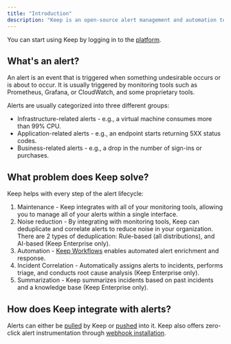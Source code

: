 ```yaml
---
title: "Introduction"
description: "Keep is an open-source alert management and automation tool that provides everything you need to collect, enrich and manange alerts effectively."
---
```

<Note> You can start using Keep by logging in to the [platform](https://platform.keephq.dev).</Note>

## What's an alert?

An alert is an event that is triggered when something undesirable occurs or is about to occur.
It is usually triggered by monitoring tools such as Prometheus, Grafana, or CloudWatch, and some proprietary tools.

Alerts are usually categorized into three different groups:
- Infrastructure-related alerts - e.g., a virtual machine consumes more than 99% CPU.
- Application-related alerts - e.g., an endpoint starts returning 5XX status codes.
- Business-related alerts - e.g., a drop in the number of sign-ins or purchases.

## What problem does Keep solve?
Keep helps with every step of the alert lifecycle:
1. Maintenance - Keep integrates with all of your monitoring tools, allowing you to manage all of your alerts within a single interface.
2. Noise reduction - By integrating with monitoring tools, Keep can deduplicate and correlate alerts to reduce noise in your organization. There are 2 types of deduplication: Rule-based (all distributions), and AI-based (Keep Enterprise only).
3. Automation - [Keep Workflows](/workflows) enables automated alert enrichment and response.
4. Incident Correlation - Automatically assigns alerts to incidents, performs triage, and conducts root cause analysis (Keep Enterprise only).
5. Summarization - Keep summarizes incidents based on past incidents and a knowledge base (Keep Enterprise only).

## How does Keep integrate with alerts?
Alerts can either be [pulled](/platform/alerts#pulled-alerts) by Keep or [pushed](/platform/alerts#pushed-alerts) into it. Keep also offers zero-click alert instrumentation through [webhook installation](/platform/providers#webhook-integration).